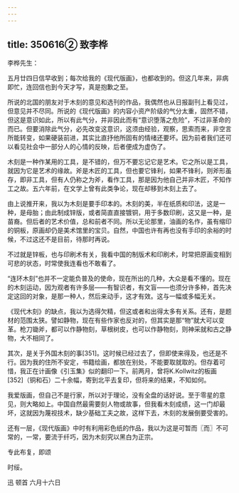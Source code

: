 ```yaml
---
---
---
```

title: 350616② 致李桦
---




李桦先生：

五月廿四日信早收到；每次给我的《现代版画》，也都收到的。但这几年来，非病即忙，连回信也到今天才写，真是抱歉之至。

所说的北国的朋友对于木刻的意见和选刊的作品，我偶然也从日报副刊上看见过，但意见并不尽同。所说的《现代版画》的内容小资产阶级的气分太重，固然不错，但这是意识如此，所以有此气分，并非因此而有“意识堕落之危险”，不过非革命的而已。但要消除此气分，必先改变这意识，这须由经验，观察，思索而来，非空言所能转变，如果硬装前进，其实比直抒他所固有的情绪还要坏。因为前者我们还可以看见社会中一部分人的心情的反映，后者便成为虚伪了。

木刻是一种作某用的工具，是不错的，但万不要忘记它是艺术。它之所以是工具，就因为它是艺术的缘故。斧是木匠的工具，但也要它锋利，如果不锋利，则斧形虽存，即非工具，但有人仍称之为斧，看作工具，那是因为他自己并非木匠，不知作工之故。五六年前，在文学上曾有此类争论，现在却移到木刻上去了。

由上说推开来，我以为木刻是要手印本的。木刻的美，半在纸质和印法，这是一种，是母胎；由此制成锌版，或者简直直接镀铜，用于多数印刷，这又是一种，是苗裔。但后者的艺术价值，总和前者不同。所以无论那里，油画的名作，虽有缩印的铜板，原画却仍是美术馆里的宝贝。自然，中国也许有再也没有手印的余裕的时候，不过这还不是目前，待那时再说。

不过就是锌板，也与印刷术有关，我看中国的制版术和印刷术，时常把原画变相到可悲的状态，时常使我连看也不敢看了。

“连环木刻”也并不一定能负普及的使命，现在所出的几种，大众是看不懂的。现在的木刻运动，因为观者有许多层——有智识者，有文盲——也须分许多种，首先决定这回的对象，是那一种人，然后来动手，这才有效。这与一幅或多幅无关。

《现代木刻》的缺点，我以为选得欠精，但这或者和出得太多有关系。还有，是题材的范围太狭。譬如静物，现在有些作家也反对的，但其实是那“物”就大可以变革。枪刀锄斧，都可以作静物刻，草根树皮，也可以作静物刻，则神采就和古之静物，大不相同了。

其次，是关于外国木刻的事[351]。这时候已经过去了，但即使来得及，也还是不行。因为我的住所不安定，书籍绘画，都放在别处，不能要取就取的。但存着可惜，我正在计画像《引玉集》似的翻印一下。前两月，曾将K.Kollwitz的板画[352]（铜和石）二十余幅，寄到北平去复印，但将来的结果，不知如何。

我爱版画，但自己不是行家，所以对于理论，没有全盘的话好说。至于零星的意见，则大略如上。中国自然最需要刻人物或故事，但我看木刻成绩，这一门却最坏，这就因为蔑视技术，缺少基础工夫之故，这样下去，木刻的发展倒要受害的。

还有一层，《现代版画》中时有利用彩色纸的作品，我以为这是可暂而〖而〗不可常的，一常，要流于纤巧，因为木刻究以黑白为正宗。

专此布复，即颂

时绥。

迅 顿首 六月十六日